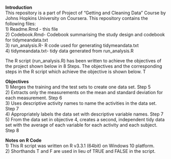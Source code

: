 <b>Introduction</b>  
This repository is a part of Project of "Getting and Cleaning Data" Course by Johns Hopkins University on Coursera. This repository contains the following files:  
1) Readme.Rmd - this file  
2) Codebook.Rmd- Codebook summarising the study design and codebook for tidymeandata.txt  
3) run_analysis.R- R code used for generating tidymeandata.txt  
4) tidymeandata.txt- tidy data generated from run_analysis.R  
    
The R script (run_analysis.R) has been written to achieve the objectives of the project shown below in 8 Steps. The objectives and the corresponding steps in the R script which achieve the objective is shown below. T

<b>Objectives</b>  
 1) Merges the training and the test sets to create one data set. Step 5  
 2) Extracts only the measurements on the mean and standard deviation for each measurement. Step 6  
 3) Uses descriptive activity names to name the activities in the data set. Step 7  
 4) Appropriately labels the data set with descriptive variable names. Step 7  
 5) From the data set in objective 4, creates a second, independent tidy data set with the average of each variable for each activity and each subject. Step 8  
 
<b>Notes on R Code </b>  
1) This R script was written on R v3.3.1 (64bit) on Windows 10 platform.   
2) Shorthands T and F are used in lieu of TRUE and FALSE in the script.
